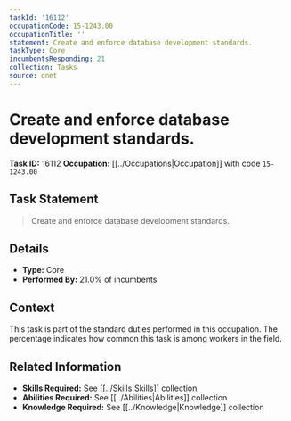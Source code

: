 ```yaml
---
taskId: '16112'
occupationCode: 15-1243.00
occupationTitle: ''
statement: Create and enforce database development standards.
taskType: Core
incumbentsResponding: 21
collection: Tasks
source: onet
---
```

# Create and enforce database development standards.

**Task ID:** 16112
**Occupation:** [[../Occupations|Occupation]] with code `15-1243.00`

## Task Statement

> Create and enforce database development standards.

## Details

- **Type:** Core
- **Performed By:** 21.0% of incumbents

## Context

This task is part of the standard duties performed in this occupation. The percentage indicates how common this task is among workers in the field.

## Related Information

- **Skills Required:** See [[../Skills|Skills]] collection
- **Abilities Required:** See [[../Abilities|Abilities]] collection
- **Knowledge Required:** See [[../Knowledge|Knowledge]] collection
